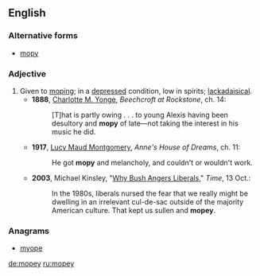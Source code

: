 ==English==

===Alternative forms===
* [[mopy]]

===Adjective===
{{en-adj|mopier|mopiest}}

# Given to [[mope|moping]]; in a [[depressed]] condition, low in spirits; [[lackadaisical]].
#* '''1888''', [[w:Charlotte M. Yonge|Charlotte M. Yonge]], ''Beechcroft at Rockstone'', ch. 14:
#*: [T]hat is partly owing . . . to young Alexis having been desultory and '''mopy''' of late—not taking the interest in his music he did.
#* '''1917''', [[w:Lucy Maud Montgomery|Lucy Maud Montgomery]], ''Anne's House of Dreams'', ch. 11:
#*: He got '''mopy''' and melancholy, and couldn't or wouldn't work.
#* '''2003''', Michael Kinsley, "[http://www.time.com/time/magazine/article/0,9171,1005876-2,00.html Why Bush Angers Liberals]," ''Time'', 13 Oct.:
#*: In the 1980s, liberals nursed the fear that we really might be dwelling in an irrelevant cul-de-sac outside of the majority American culture. That kept us sullen and '''mopey'''.

===Anagrams===
* [[myope#English|myope]]

[[de:mopey]]
[[ru:mopey]]